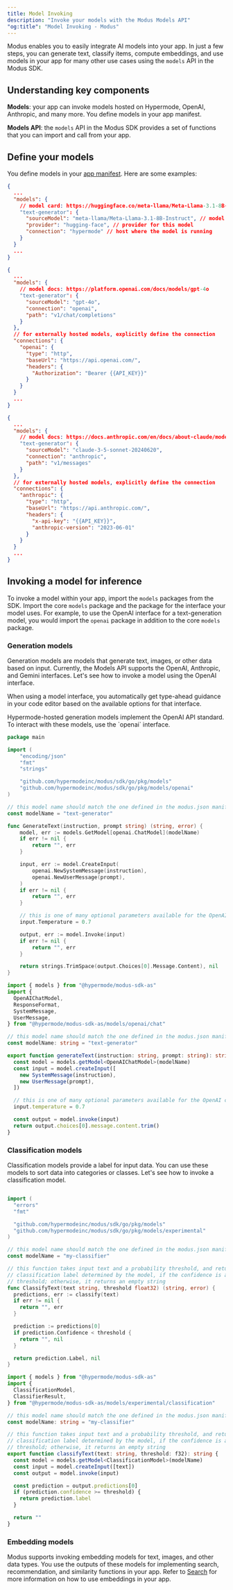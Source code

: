 ```yaml
---
title: Model Invoking
description: "Invoke your models with the Modus Models API"
"og:title": "Model Invoking - Modus"
---
```


Modus enables you to easily integrate AI models into your app. In just a few
steps, you can generate text, classify items, compute embeddings, and use models
in your app for many other use cases using the `models` API in the Modus SDK.

## Understanding key components

**Models**: your app can invoke models hosted on Hypermode, OpenAI, Anthropic,
and many more. You define models in your app manifest.

**Models API**: the `models` API in the Modus SDK provides a set of functions
that you can import and call from your app.

## Define your models

You define models in your [app manifest](./app-manifest#models). Here are some
examples:

<CodeGroup>

```json Llama-3.1-8B-Instruct {4-9}
{
  ...
  "models": {
    // model card: https://huggingface.co/meta-llama/Meta-Llama-3.1-8B-Instruct
    "text-generator": {
      "sourceModel": "meta-llama/Meta-Llama-3.1-8B-Instruct", // model name on the provider
      "provider": "hugging-face", // provider for this model
      "connection": "hypermode" // host where the model is running
    }
  }
  ...
}
```

```json GPT-4o {4-9,13-19}
{
  ...
  "models": {
    // model docs: https://platform.openai.com/docs/models/gpt-4o
    "text-generator": {
      "sourceModel": "gpt-4o",
      "connection": "openai",
      "path": "v1/chat/completions"
    }
  },
  // for externally hosted models, explicitly define the connection
  "connections": {
    "openai": {
      "type": "http",
      "baseUrl": "https://api.openai.com/",
      "headers": {
        "Authorization": "Bearer {{API_KEY}}"
      }
    }
  }
  ...
}
```

```json Claude 3.5 Sonnet {4-9,13-20}
{
  ...
  "models": {
    // model docs: https://docs.anthropic.com/en/docs/about-claude/models#model-comparison-table
    "text-generator": {
      "sourceModel": "claude-3-5-sonnet-20240620",
      "connection": "anthropic",
      "path": "v1/messages"
    }
  },
  // for externally hosted models, explicitly define the connection
  "connections": {
    "anthropic": {
      "type": "http",
      "baseUrl": "https://api.anthropic.com/",
      "headers": {
        "x-api-key": "{{API_KEY}}",
        "anthropic-version": "2023-06-01"
      }
    }
  }
  ...
}
```

</CodeGroup>

## Invoking a model for inference

To invoke a model within your app, import the `models` packages from the SDK.
Import the core `models` package and the package for the interface your model
uses. For example, to use the OpenAI interface for a text-generation model, you
would import the `openai` package in addition to the core `models` package.

### Generation models

Generation models are models that generate text, images, or other data based on
input. Currently, the Models API supports the OpenAI, Anthropic, and Gemini
interfaces. Let's see how to invoke a model using the OpenAI interface.

When using a model interface, you automatically get type-ahead guidance in your
code editor based on the available options for that interface.

<Note>
  Hypermode-hosted generation models implement the OpenAI API standard. To
  interact with these models, use the `openai` interface.
</Note>

<CodeGroup>

```go Go
package main

import (
    "encoding/json"
    "fmt"
    "strings"

    "github.com/hypermodeinc/modus/sdk/go/pkg/models"
    "github.com/hypermodeinc/modus/sdk/go/pkg/models/openai"
)

// this model name should match the one defined in the modus.json manifest file
const modelName = "text-generator"

func GenerateText(instruction, prompt string) (string, error) {
    model, err := models.GetModel[openai.ChatModel](modelName)
    if err != nil {
        return "", err
    }

    input, err := model.CreateInput(
        openai.NewSystemMessage(instruction),
        openai.NewUserMessage(prompt),
    )
    if err != nil {
        return "", err
    }

    // this is one of many optional parameters available for the OpenAI chat interface
    input.Temperature = 0.7

    output, err := model.Invoke(input)
    if err != nil {
        return "", err
    }

    return strings.TrimSpace(output.Choices[0].Message.Content), nil
}
```

```ts AssemblyScript
import { models } from "@hypermode/modus-sdk-as"
import {
  OpenAIChatModel,
  ResponseFormat,
  SystemMessage,
  UserMessage,
} from "@hypermode/modus-sdk-as/models/openai/chat"

// this model name should match the one defined in the modus.json manifest file
const modelName: string = "text-generator"

export function generateText(instruction: string, prompt: string): string {
  const model = models.getModel<OpenAIChatModel>(modelName)
  const input = model.createInput([
    new SystemMessage(instruction),
    new UserMessage(prompt),
  ])

  // this is one of many optional parameters available for the OpenAI chat interface
  input.temperature = 0.7

  const output = model.invoke(input)
  return output.choices[0].message.content.trim()
}
```

</CodeGroup>

### Classification models

Classification models provide a label for input data. You can use these models
to sort data into categories or classes. Let's see how to invoke a
classification model.

<CodeGroup>

```go Go

import (
  "errors"
  "fmt"

  "github.com/hypermodeinc/modus/sdk/go/pkg/models"
  "github.com/hypermodeinc/modus/sdk/go/pkg/models/experimental"
)

// this model name should match the one defined in the modus.json manifest file
const modelName = "my-classifier"

// this function takes input text and a probability threshold, and returns the
// classification label determined by the model, if the confidence is above the
// threshold; otherwise, it returns an empty string
func ClassifyText(text string, threshold float32) (string, error) {
  predictions, err := classify(text)
  if err != nil {
    return "", err
  }

  prediction := predictions[0]
  if prediction.Confidence < threshold {
    return "", nil
  }

  return prediction.Label, nil
}
```

```ts AssemblyScript
import { models } from "@hypermode/modus-sdk-as"
import {
  ClassificationModel,
  ClassifierResult,
} from "@hypermode/modus-sdk-as/models/experimental/classification"

// this model name should match the one defined in the modus.json manifest file
const modelName: string = "my-classifier"

// this function takes input text and a probability threshold, and returns the
// classification label determined by the model, if the confidence is above the
// threshold; otherwise, it returns an empty string
export function classifyText(text: string, threshold: f32): string {
  const model = models.getModel<ClassificationModel>(modelName)
  const input = model.createInput([text])
  const output = model.invoke(input)

  const prediction = output.predictions[0]
  if (prediction.confidence >= threshold) {
    return prediction.label
  }

  return ""
}
```

</CodeGroup>

### Embedding models

Modus supports invoking embedding models for text, images, and other data types.
You use the outputs of these models for implementing search, recommendation, and
similarity functions in your app. Refer to [Search](/modus/search) for more
information on how to use embeddings in your app.
